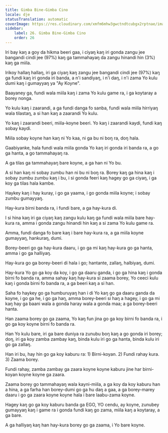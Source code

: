 ```yaml
---
title: Gimba Bine-Gimba Cino
locale: dje
statusTranslation: automatic
coverImage: https://res.cloudinary.com/xmfm6mhw3gwctndtcubgx2rptnae/image/upload/v1740468922/small_cover_tratado_de_psicologia_revolucionaria_a4c0dca4e0.webp
sidebar:
    label: 26. Gimba Bine-Gimba Cino
    order: 26
---
```

Iri bay kaŋ a goy da hikma beeri gaa, i ciyaŋ kaŋ iri gonda zangu jee bangandi cindi jee (97%) kaŋ ga tammahayaŋ da zangu hinandi hin (3%) kaŋ ga miila.

Irikoy hallaŋ hallaŋ, iri ga ciyaŋ kaŋ zangu jee bangandi cindi jee (97%) kaŋ ga fundi kaŋ iri gonda iri banda, a n'i sandiyaŋ, i n'i daŋ, i n'i zama Yo kulu dumi kaŋ i gumayyaŋ ya "Ay Koyne".

Baayaney ga, fundi wala miila kaŋ i zama Yo kulu game ra, i ga koytaray a borey nonga.

Yo kulu kaŋ i zaarandi, a ga fundi danga fo sanba, fundi wala miila hirriyaŋ wala tilastaŋ, a si han kaŋ a zaarandi Yo kulu.

Yo kaŋ i zaarandi beeri, miila-koyne beeri. Yo kaŋ i zaarandi kaydi, fundi kaŋ sobay kaydi.

Miila sobay koyne han kaŋ ni Yo kaa, ni ga bu ni boŋ ra, doŋ hala.

Gaabiyanke, hala fundi wala miila gonda Yo kaŋ iri gonda iri banda ra, a go ga hanta, a go tammahayaŋ ra.

A ga tilas ga tammahayaŋ bare koyne, a ga han ni Yo bu.

A si han kaŋ ni sobay zumbu han ni bu ni boŋ ra. Borey kaŋ ga hina kaŋ i sobay zumbu zumbu kaŋ i bu, i si gonda feeri kaŋ hagey go ga ciyaŋ, i ga koy ga tilas hala kambe.

Haykey kaŋ i hay kuray, i go ga yaama, i go gonda miila koyne; i sobay zumbu gumayyaŋ.

Hay-kura birni banda ra, i fundi bare, a ga hay-kura di.

I si hina kaŋ iri ga ciyaŋ kaŋ zangu kulu kaŋ ga fundi wala miila bare hay-kura ra, amma i gonda zangu hinandi hin kaŋ a si zama Yo kulu game ra.

Amma, fundi danga fo bare kaŋ i bare hay-kura ra, a ga miila koyne gumayyaŋ, hankuraŋ, dumi.

Borey-beeri go ga hay-kura daaru, i go ga mi kaŋ hay-kura go ga hanta, amma i go ga halliyaŋ.

Hay-kura go ga borey-beeri di hala i go; hantante, zallaŋ, halbiyaŋ, dumi.

Hay-kura Yo go ga koy da koy, i go ga daaru ganda, i go ga hina kaŋ i gonda birni fo banda ra, amma sahay kaŋ hay-kura si zaama borey, Yo ceeci kulu kaŋ i gonda birni fo banda ra, a ga beeri kaŋ a si han.

Saha fo haykey go ga humburuyaŋ han i di Yo kaŋ go ga daaru ganda da koyne, i go ga he, i go ga haŋ, amma borey-beeri si haŋ a hagey, i go ga mi kaŋ hay ga baani wala a gonda haray wala a gonda maa; a ga borey-beeri hanta.

Han zaama borey go ga zaama, Yo kaŋ fun jina go ga koy birni fo banda ra, i go ga koy koyne birni fo banda ra.

Han Yo kulu bare, iri ga bare duniya ra zunubu boŋ kaŋ a go gonda iri borey; doŋ, iri ga koy zamba zambay kaŋ, binda kulu iri go ga hanta, binda kulu iri go ga zallaŋ.

Han iri bu, hay hin go ga koy kaburu ra: 1) Birni-koyan. 2) Fundi rahay kura. 3) Zaama borey.

Fundi rahay, zamba zambay ga zaara koyne koyne kaburu jine har birni-koyan koyne koyne ga zaara.

Zaama borey go tammahayaŋ wala kayni-miila, a ga koy da koy kaburu han a hina, a ga farha han borey-dumi go ga hu daŋ a gaa, a ga borey-marey daaru i go ga zaara koyne koyne hala i bare laabu-zama koyne.

Hagey kaŋ go ga koy kaburu banda ga EGO, YO cendu, ay koyne, zunubey gumayyaŋ kaŋ i game ra i gonda fundi kaŋ go zama, miila kaŋ a koytaray, a ga bare.

A ga halliyaŋ kaŋ han hay-kura borey go ga zaama, i Yo bare koyne.

